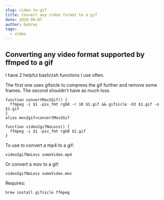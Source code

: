 ```yaml
---
slug: video-to-gif
title: Convert any video format to a gif
date: 2020-09-07
author: bebrws
tags:
  - video
---
```


## Converting any video format supported by ffmped to a gif

I have 2 helpful bash/zsh functions I use often.

The first one uses gifsicle to compress the gif further and remove some frames. The second shouldn't have as much loss.

```
function convertMov2Gif() {
  ffmpeg -i $1 -pix_fmt rgb8 -r 10 $1.gif && gifsicle -O3 $1.gif -o $1.gif
}
alias mov2gif=convertMov2Gif

function video2gifNoLoss() {
  ffmpeg -i $1 -pix_fmt rgb8 $1.gif
}
```

To use to convert a mp4 to a gif:

```
video2gifNoLoss someVideo.mp4
```

Or convert a mov to a gif:

```
video2gifNoLoss someVideo.mov
```

Requires:

```
brew install gifsicle ffmpeg
```
